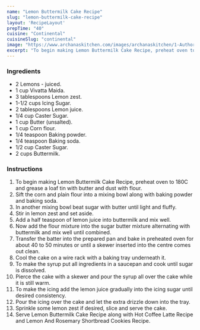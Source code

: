 ---
name: "Lemon Buttermilk Cake Recipe"
slug: "lemon-buttermilk-cake-recipe"
layout: 'RecipeLayout'
prepTime: "40"
cuisine: "Continental"
cuisineSlug: "continental"
image: "https://www.archanaskitchen.com/images/archanaskitchen/1-Author/sapanabehl/Lemon_Buttermilk_Cake.jpg"
excerpt: "To begin making Lemon Buttermilk Cake Recipe, preheat oven to 180C and grease a loaf tin with butter and dust with flour"
---

### Ingredients

- 2 Lemons - juiced.
- 1 cup Vivatta Maida.
- 3 tablespoons Lemon zest.
- 1-1/2 cups Icing Sugar.
- 2 tablespoons Lemon juice.
- 1/4 cup Caster Sugar.
- 1 cup Butter (unsalted).
- 1 cup Corn flour.
- 1/4 teaspoon Baking powder.
- 1/4 teaspoon Baking soda.
- 1/2 cup Caster Sugar.
- 2 cups Buttermilk.

### Instructions

1. To begin making Lemon Buttermilk Cake Recipe, preheat oven to 180C and grease a loaf tin with butter and dust with flour.
1. Sift the corn and plain flour into a mixing bowl along with baking powder and baking soda.
1. In another mixing bowl beat sugar with butter until light and fluffy.
1. Stir in lemon zest and set aside.
1. Add a half teaspoon of lemon juice into buttermilk and mix well.
1. Now add the flour mixture into the sugar butter mixture alternating with buttermilk and mix well until combined.
1. Transfer the batter into the prepared pan and bake in preheated oven for about  40 to 50 minutes or until a skewer inserted into the centre comes out clean.
1. Cool the cake on a wire rack with a baking tray underneath it.
1. To make the syrup put all ingredients in a saucepan and cook until sugar is dissolved.
1. Pierce the cake with a skewer and pour the syrup all over the cake while it is still warm.
1. To make the icing add the lemon juice gradually into the icing sugar until desired consistency.
1. Pour the icing over the cake and let the extra drizzle down into the tray.
1. Sprinkle some lemon zest if desired, slice and serve the cake.
1. Serve Lemon Buttermilk Cake Recipe along with Hot Coffee Latte Recipe and Lemon And Rosemary Shortbread Cookies Recipe.

